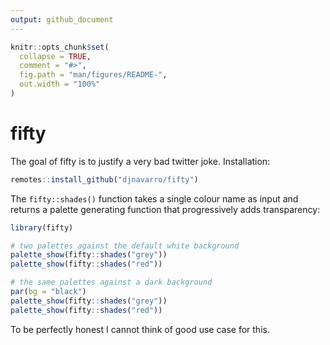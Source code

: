 ```yaml
---
output: github_document
---
```


<!-- README.md is generated from README.Rmd. Please edit that file -->

```r
knitr::opts_chunk$set(
  collapse = TRUE,
  comment = "#>",
  fig.path = "man/figures/README-",
  out.width = "100%"
)
```
# fifty

<!-- badges: start -->
<!-- badges: end -->

The goal of fifty is to justify a very bad twitter joke. Installation:


```r
remotes::install_github("djnavarro/fifty")
```

The `fifty::shades()` function takes a single colour name as input and returns a palette generating function that progressively adds transparency:

```r
library(fifty)

# two palettes against the default white background
palette_show(fifty::shades("grey"))
palette_show(fifty::shades("red"))

# the same palettes against a dark background
par(bg = "black")
palette_show(fifty::shades("grey"))
palette_show(fifty::shades("red"))
```

To be perfectly honest I cannot think of good use case for this.
